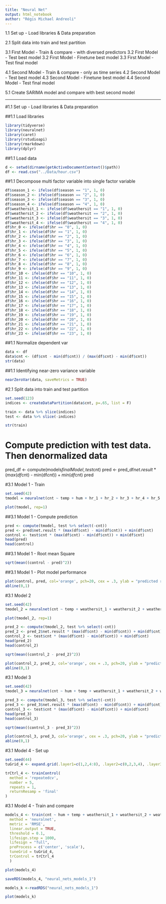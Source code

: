 ```yaml
---
title: "Neural Net"
output: html_notebook
author: "Régis Michael Andreoli"
---
```



1.1 Set up - Load libraries & Data preparation

2.1 Split data into train and test partition

3.1 First Model - Train & compare - with diversed predictors
3.2 First Model - Test best model
3.2 First Model - Finetune best model
3.3 First Model - Test final model

4.1 Second Model - Train & compare - only as time series
4.2 Second Model - Test best model
4.3 Second Model - Finetune best model
4.4 Second Model - Test final model

5.1 Create SARIMA model and compare with best second model


--------------------------------------------------------------------------------
#1.1 Set up - Load libraries & Data preparation

##1.1 Load libraries
```r
library(tidyverse)
library(neuralnet)
library(caret)
library(rstudioapi)
library(rmarkdown)
library(dplyr)
```

##1.1 Load data
```r
d <- setwd(dirname(getActiveDocumentContext()$path))
df <- read.csv("../Data/hour.csv")
```

##1.1 Decompose multi factor variable into single factor variable
```r
df$season_1 <- ifelse(df$season == "1", 1, 0)
df$season_2 <- ifelse(df$season == "2", 1, 0)
df$season_3 <- ifelse(df$season == "3", 1, 0)
df$season_4 <- ifelse(df$season == "4", 1, 0)
df$weathersit_1 <- ifelse(df$weathersit == "1", 1, 0)
df$weathersit_2 <- ifelse(df$weathersit == "2", 1, 0)
df$weathersit_3 <- ifelse(df$weathersit == "3", 1, 0)
df$weathersit_4 <- ifelse(df$weathersit == "4", 1, 0)
df$hr_0 <- ifelse(df$hr == "0", 1, 0)
df$hr_1 <- ifelse(df$hr == "1", 1, 0)
df$hr_2 <- ifelse(df$hr == "2", 1, 0)
df$hr_3 <- ifelse(df$hr == "3", 1, 0)
df$hr_4 <- ifelse(df$hr == "4", 1, 0)
df$hr_5 <- ifelse(df$hr == "5", 1, 0)
df$hr_6 <- ifelse(df$hr == "6", 1, 0)
df$hr_7 <- ifelse(df$hr == "7", 1, 0)
df$hr_8 <- ifelse(df$hr == "8", 1, 0)
df$hr_9 <- ifelse(df$hr == "9", 1, 0)
df$hr_10 <- ifelse(df$hr == "10", 1, 0)
df$hr_11 <- ifelse(df$hr == "11", 1, 0)
df$hr_12 <- ifelse(df$hr == "12", 1, 0)
df$hr_13 <- ifelse(df$hr == "13", 1, 0)
df$hr_14 <- ifelse(df$hr == "14", 1, 0)
df$hr_15 <- ifelse(df$hr == "15", 1, 0)
df$hr_16 <- ifelse(df$hr == "16", 1, 0)
df$hr_17 <- ifelse(df$hr == "17", 1, 0)
df$hr_18 <- ifelse(df$hr == "18", 1, 0)
df$hr_19 <- ifelse(df$hr == "19", 1, 0)
df$hr_20 <- ifelse(df$hr == "20", 1, 0)
df$hr_21 <- ifelse(df$hr == "21", 1, 0)
df$hr_22 <- ifelse(df$hr == "22", 1, 0)
df$hr_23 <- ifelse(df$hr == "23", 1, 0)
```

##1.1 Normalize dependent var
```r
data <- df
data$cnt <- (df$cnt - min(df$cnt)) / (max(df$cnt) - min(df$cnt))
str(data)
```

##1.1 Identifying near-zero variance variable
```r
nearZeroVar(data, saveMetrics = TRUE)
```

#2.1 Split data into train and test partition

```r
set.seed(123)
indices <- createDataPartition(data$cnt, p=.65, list = F)

train <- data %>% slice(indices)
test <- data %>% slice(-indices)

str(train)
```

# Compute prediction with test data. Then denormalized data
pred_df <- compute(models$finalModel, test$cnt)
pred <- pred_df$net.result * (max(df$cnt) - min(df$cnt)) + min(df$cnt)
pred


#3.1 Model 1 - Train
```r
set.seed(42)
tmodel = neuralnet(cnt ~ temp + hum + hr_1 + hr_2 + hr_3 + hr_4 + hr_5 + hr_6 + hr_7 + hr_8 + hr_9 + hr_10 + hr_11 + hr_12 + hr_13 + hr_14 + hr_15 + hr_16 + hr_17 + hr_18 + hr_19 + hr_20 + hr_21 + hr_22 + hr_23, data = train, hidden = c(4,2), threshold = 0.015, stepmax = 1e+06, rep = 1, lifesign = "full", lifesign.step = 1000, linear.output = TRUE, act.fct = "logistic")
```

```r
plot(tmodel, rep=1)
```

##3.1 Model 1 - Compute prediction
```r
pred <- compute(tmodel, test %>% select(-cnt))
pred <- pred$net.result * (max(df$cnt) - min(df$cnt)) + min(df$cnt)
control <- test$cnt * (max(df$cnt) - min(df$cnt)) + min(df$cnt)
head(pred)
head(control)
```

##3.1 Model 1 - Root mean Square
```r
sqrt(mean((control - pred)^2))
```

##3.1 Model 1 - Plot model performance
```r
plot(control, pred, col='orange', pch=20, cex = .3, ylab = "predicted rating NN", xlab = "real rating")
abline(0,1)
```

#3.1 Model 2
```r
set.seed(42)
tmodel_2 = neuralnet(cnt ~ temp + weathersit_1 + weathersit_2 + weathersit_3 + hr_1 + hr_2 + hr_3 + hr_4 + hr_5 + hr_6 + hr_7 + hr_8 + hr_9 + hr_10 + hr_11 + hr_12 + hr_13 + hr_14 + hr_15 + hr_16 + hr_17 + hr_18 + hr_19 + hr_20 + hr_21 + hr_22 + hr_23, data = train, hidden = c(18), threshold = 0.02, stepmax = 1e+06, rep = 1, lifesign = "full", lifesign.step = 1000, linear.output = TRUE, act.fct = "logistic")
```

```r
plot(tmodel_2, rep=1)
```


```r
pred_2 <- compute(tmodel_2, test %>% select(-cnt))
pred_2 <- pred_2$net.result * (max(df$cnt) - min(df$cnt)) + min(df$cnt)
control_2 <- test$cnt * (max(df$cnt) - min(df$cnt)) + min(df$cnt)
head(pred_2)
head(control_2)
```

```r
sqrt(mean((control_2 - pred_2)^2))
```

```r
plot(control_2, pred_2, col='orange', cex = .3, pch=20, ylab = "predicted rating NN", xlab = "real rating")
abline(0,1)
```

#3.1 Model 3
```r
set.seed(42)
tmodel_3 = neuralnet(cnt ~ hum + temp + weathersit_1 + weathersit_2 + weathersit_3 + hr_1 + hr_2 + hr_3 + hr_4 + hr_5 + hr_6 + hr_7 + hr_8 + hr_9 + hr_10 + hr_11 + hr_12 + hr_13 + hr_14 + hr_15 + hr_16 + hr_17 + hr_18 + hr_19 + hr_20 + hr_21 + hr_22 + hr_23, data = train, hidden = c(3,2), threshold = 0.1, stepmax = 1e+05, rep = 1, lifesign = "full", lifesign.step = 1000, linear.output = TRUE, act.fct = "logistic")
```

```r
pred_3 <- compute(tmodel_3, test %>% select(-cnt))
pred_3 <- pred_3$net.result * (max(df$cnt) - min(df$cnt)) + min(df$cnt)
control_3 <- test$cnt * (max(df$cnt) - min(df$cnt)) + min(df$cnt)
head(pred_3)
head(control_3)
```

```r
sqrt(mean((control_3 - pred_3)^2))
```

```r
plot(control_3, pred_3, col='orange', cex = .3, pch=20, ylab = "predicted rating NN", xlab = "real rating")
abline(0,1)
```


#3.1 Model 4 - Set up
```r
set.seed(44)
tuGrid_4 <- expand.grid(.layer1=c(1,2,4:8), .layer2=c(0,2,3,4), .layer3=c(0,2))

trCtrl_4 <- trainControl(
  method = 'repeatedcv',
  number = 5,
  repeats = 1,
  returnResamp = 'final'
)
```

#3.1 Model 4 - Train and compare
```r
models_4 <- train(cnt ~ hum + temp + weathersit_1 + weathersit_2 + weathersit_3 + hr_1 + hr_2 + hr_3 + hr_4 + hr_5 + hr_6 + hr_7 + hr_8 + hr_9 + hr_10 + hr_11 + hr_12 + hr_13 + hr_14 + hr_15 + hr_16 + hr_17 + hr_18 + hr_19 + hr_20 + hr_21 + hr_22 + hr_23, data = train,
  method = 'neuralnet',
  metric = 'RMSE',
  linear.output = TRUE,
  threshold = 0.1,
  lifesign.step = 1000,
  lifesign = "full",
  preProcess = c('center', 'scale'),
  tuneGrid = tuGrid_4,
  trControl = trCtrl_4
  )
```

```r
plot(models_4)
```



```r
saveRDS(models_4, "neural_nets_models_1")
```


```r
models_k <-readRDS("neural_nets_models_1")
```


```r
plot(models_k)
```




